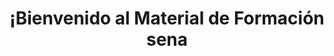 ---
title: ¡Bienvenido al Material de Formación sena
description: Un recurso para los aprendices de la tecnología en Análisis y Desarrollo de Software
icon: HomeIcon
full: false
---